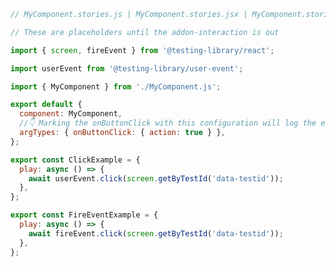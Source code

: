 ```js
// MyComponent.stories.js | MyComponent.stories.jsx | MyComponent.stories.ts | MyComponent.stories.tsx

// These are placeholders until the addon-interaction is out

import { screen, fireEvent } from '@testing-library/react';

import userEvent from '@testing-library/user-event';

import { MyComponent } from './MyComponent.js';

export default {
  component: MyComponent,
  //👇 Marking the onButtonClick with this configuration will log the event in the Actions panel
  argTypes: { onButtonClick: { action: true } },
};

export const ClickExample = {
  play: async () => {
    await userEvent.click(screen.getByTestId('data-testid'));
  },
};

export const FireEventExample = {
  play: async () => {
    await fireEvent.click(screen.getByTestId('data-testid'));
  },
};
```